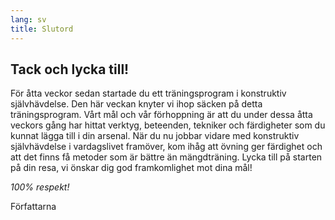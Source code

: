 ```yaml
---
lang: sv
title: Slutord
---
```


## Tack och lycka till!

För åtta veckor sedan startade du ett träningsprogram i konstruktiv
självhävdelse. Den här veckan knyter vi ihop säcken på detta
träningsprogram. Vårt mål och vår förhoppning är att du under dessa åtta
veckors gång har hittat verktyg, beteenden, tekniker och färdigheter som
du kunnat lägga till i din arsenal. När du nu jobbar vidare med
konstruktiv självhävdelse i vardagslivet framöver, kom ihåg att övning
ger färdighet och att det finns få metoder som är bättre än
mängdträning. Lycka till på starten på din resa, vi önskar dig god framkomlighet mot dina mål!

*100% respekt!*

Författarna
